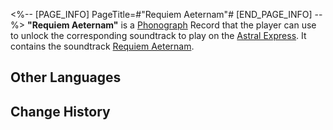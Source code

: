 <%-- [PAGE_INFO]
PageTitle=#"Requiem Aeternam"#
[END_PAGE_INFO] --%>
{{Item Infobox
|id          = 210349
|image       = Item Requiem Aeternam.png
|type        = Disk
|invCategory = Valuables
|rarity      = 3
|effect      = 
|description = A record that can be played on the Express' phonograph. It might be a chance acquisition or a gift from someone else. All sorts of memories surge up when the music plays &mdash; the smiles, encounters, touches, and the excitement of battle. Maybe that is why people still collect records even as society rapidly advances.<br />The current record contains the track "Requiem Aeternam."
}}
{{Description|''O Ena, forgive the sins of the past, let life find peace and tranquility!''}}
'''"Requiem Aeternam"''' is a [[Phonograph]] Record that the player can use to unlock the corresponding soundtrack to play on the [[Astral Express]]. It contains the soundtrack [[Requiem Aeternam]].

==Other Languages==
{{Other Languages
|en   = "Requiem Aeternam"
|zhs  = 《生灵永恒安息》
|zht  = 《生靈永恆安息》
|ja   = 『命に永恒なる安らぎを』
|ko   = ≪영혼에게 영원한 안식을≫
|es   = Requiem Aeternam
|fr   = «&nbsp;Requiem Aeternam&nbsp;»
|ru   = Requiem Aeternam
|th   = "Requiem Aeternam"
|vi   = Sinh Linh Yên Nghỉ Vĩnh Hằng
|de   = „Requiem Aeternam“
|id   = "Requiem Aeternam"
|pt   = "Requiem Aeternam"
}}

==Change History==
{{Change History|2.2}}